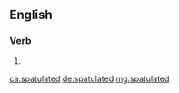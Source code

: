 ==English==

===Verb===
{{head|en|verb form}}

# {{en-past of|spatulate}}

[[ca:spatulated]]
[[de:spatulated]]
[[mg:spatulated]]